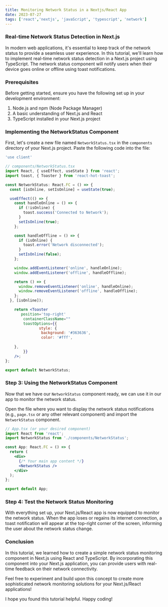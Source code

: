 ```yaml
---
title: Monitoring Network Status in a Nextjs/React App
date: 2023-07-27
tags: ['react','nextjs', 'javaScript', 'typescript', 'network']
---
```


### Real-time Network Status Detection in Next.js

In modern web applications, it's essential to keep track of the network status to provide a seamless user experience. 
In this tutorial, we'll learn how to implement real-time network status detection in a Next.js project using TypeScript. The network status component will notify users when their device goes online or offline using toast notifications.

### Prerequisites

Before getting started, ensure you have the following set up in your development environment:

1. Node.js and npm (Node Package Manager)
2. A basic understanding of Next.js and React
3. TypeScript installed in your Next.js project

### Implementing the NetworkStatus Component

First, let's create a new file named `NetworkStatus.tsx` in the `components` directory of your Next.js project. Paste the following code into the file:

```jsx
'use client'

// components/NetworkStatus.tsx
import React, { useEffect, useState } from 'react';
import toast, { Toaster } from 'react-hot-toast';

const NetworkStatus: React.FC = () => {
  const [isOnline, setIsOnline] = useState(true);

  useEffect(() => {
    const handleOnline = () => {
      if (!isOnline) {
        toast.success('Connected to Network');
      }
      setIsOnline(true);
    };

    const handleOffline = () => {
      if (isOnline) {
        toast.error('Network disconnected');
      }
      setIsOnline(false);
    };

    window.addEventListener('online', handleOnline);
    window.addEventListener('offline', handleOffline);

    return () => {
      window.removeEventListener('online', handleOnline);
      window.removeEventListener('offline', handleOffline);
    };
  }, [isOnline]);

    return <Toaster
       position='top-right'
        containerClassName=""
        toastOptions={{
               style: {
                background: '#363636',
                color: '#fff',
       
    },
        }}
    />;
};

export default NetworkStatus;
```

### Step 3: Using the NetworkStatus Component

Now that we have our `NetworkStatus` component ready, we can use it in our app to monitor the network status.

Open the file where you want to display the network status notifications (e.g., `page.tsx` or any other relevant component) and import the `NetworkStatus` component.

```jsx
// App.tsx (or your desired component)
import React from 'react';
import NetworkStatus from './components/NetworkStatus';

const App: React.FC = () => {
  return (
    <div>
      {/* Your main app content */}
      <NetworkStatus />
    </div>
  );
};

export default App;
```

### Step 4: Test the Network Status Monitoring

With everything set up, your Next.js/React app is now equipped to monitor the network status. When the app loses or regains its internet connection, a toast notification will appear at the top-right corner of the screen, informing the user about the network status change.

### Conclusion

In this tutorial, we learned how to create a simple network status monitoring component in Next.js using React and TypeScript. By incorporating this component into your Next.js application, you can provide users with real-time feedback on their network connectivity.

Feel free to experiment and build upon this concept to create more sophisticated network monitoring solutions for your Next.js/React applications! 

I hope you found this tutorial helpful. Happy coding!
